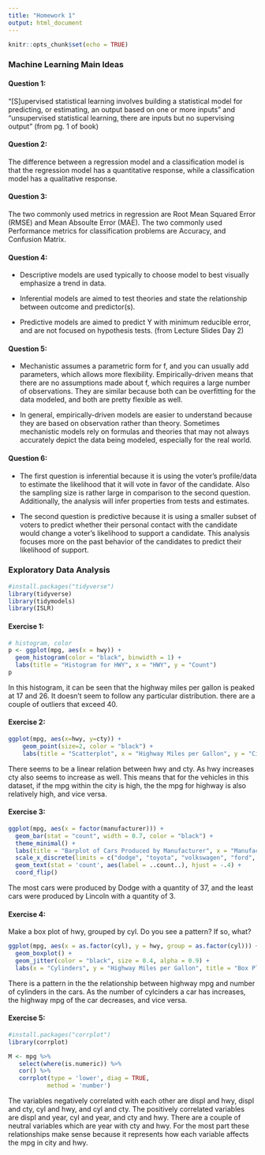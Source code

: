 ```yaml
---
title: "Homework 1"
output: html_document
---
```


```r
knitr::opts_chunk$set(echo = TRUE)
```


### Machine Learning Main Ideas

#### Question 1:
"[S]upervised statistical learning involves building a statistical model for predicting, or estimating, an output based on one or more inputs" and 
"unsupervised statistical learning, there are inputs but no supervising output" (from pg. 1 of book)


#### Question 2:
The difference between a regression model and a classification model is that the regression model has a quantitative response, while a classification 
model has a qualitative response. 


#### Question 3:
The two commonly used metrics in regression are Root Mean Squared Error (RMSE) and Mean Absoulte Error (MAE). 
The two commonly used Performance metrics for classification problems are Accuracy, and Confusion Matrix.


#### Question 4:
* Descriptive models are used typically to choose model to best visually emphasize a trend in data.

* Inferential models are aimed to test theories and state the relationship between outcome and predictor(s).

* Predictive models are aimed to predict Y with minimum reducible error, and are not focused on hypothesis tests.
(from Lecture Slides Day 2)


#### Question 5:
* Mechanistic assumes a parametric form for f, and you can usually add parameters, which allows more flexibility.
Empirically-driven means that there are no assumptions made about f, which requires a large number of observations. 
They are similar because both can be overfitting for the data modeled, and both are pretty flexible as well.

* In general, empirically-driven models are easier to understand because they are based on observation rather than theory. Sometimes mechanistic models 
rely on formulas and theories that may not always accurately depict the data being modeled, especially for the real world.



#### Question 6:
* The first question is inferential because it is using the voter's profile/data to estimate the likelihood that it will vote in favor of the candidate. 
Also the sampling size is rather large in comparison to the second question. Additionally, the analysis will infer properties from tests and estimates.

* The second question is predictive because it is using a smaller subset of voters to predict whether their personal contact with the candidate would change
a voter's likelihood to support a candidate. This analysis focuses more on the past behavior of the candidates to predict their likelihood of support.



### Exploratory Data Analysis

```r
#install.packages("tidyverse")
library(tidyverse)
library(tidymodels)
library(ISLR)
```


#### Exercise 1:
```r
# histogram, color
p <- ggplot(mpg, aes(x = hwy)) + 
  geom_histogram(color = "black", binwidth = 1) +
  labs(title = "Histogram for HWY", x = "HWY", y = "Count")
p
```

In this histogram, it can be seen that the highway miles per gallon is peaked at 17 and 26. It doesn't seem to follow any particular distribution. there are a couple of outliers that exceed 40. 

#### Exercise 2:
```r
ggplot(mpg, aes(x=hwy, y=cty)) + 
    geom_point(size=2, color = "black") +
    labs(title = "Scatterplot", x = "Highway Miles per Gallon", y = "City Miles per Gallon") 
```

There seems to be a linear relation between hwy and cty. As hwy increases cty also seems to increase as well. This means that for the vehicles in 
this dataset, if the mpg within the city is high, the the mpg for highway is also relatively high, and vice versa. 



#### Exercise 3:
```r
ggplot(mpg, aes(x = factor(manufacturer))) +
  geom_bar(stat = "count", width = 0.7, color = "black") +
  theme_minimal() +
  labs(title = "Barplot of Cars Produced by Manufacturer", x = "Manufacturer",  y = "Cars Produced") +
  scale_x_discrete(limits = c("dodge", "toyota", "volkswagen", "ford", "chevrolet", "audi", "subaru", "hyundai", "nissan", "honda", "jeep", "pontiac", "mercury", "land rover", "lincoln")) +
  geom_text(stat = 'count', aes(label = ..count..), hjust = -.4) +
  coord_flip()

```

The most cars were produced by Dodge with a quantity of 37, and the least cars were produced by Lincoln with a quantity of 3.

#### Exercise 4:
Make a box plot of hwy, grouped by cyl. Do you see a pattern? If so, what?
```r
ggplot(mpg, aes(x = as.factor(cyl), y = hwy, group = as.factor(cyl))) +
  geom_boxplot() +
  geom_jitter(color = "black", size = 0.4, alpha = 0.9) +
  labs(x = "Cylinders", y = "Highway Miles per Gallon", title = "Box Plot of Highway MPG" )


```

There is a pattern in the the relationship between highway mpg and number of cylinders in the cars. As the number of cylcinders a car has increases, the highway mpg of the car decreases, and vice versa.

#### Exercise 5:
```r
#install.packages("corrplot")
library(corrplot)

M <- mpg %>%
   select(where(is.numeric)) %>%
   cor() %>%
   corrplot(type = 'lower', diag = TRUE,
           method = 'number')
```

The variables negatively correlated with each other are displ and hwy, displ and cty, cyl and hwy, and cyl and cty. The positively correlated variables 
are displ and year, cyl and year, and cty and hwy. There are a couple of neutral variables which are year with cty and hwy. For the most part these 
relationships make sense because it represents how each variable affects the mpg in city and hwy.











